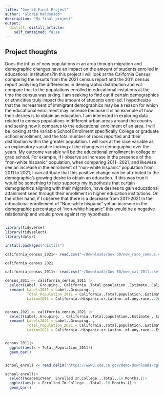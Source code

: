 ```yaml
---
title: "Gov 50 Final Project"
author: "Gloria Maldonado"
description: "My final project"
output:
  distill::distill_article:
    self_contained: false
---
```




## Project thoughts


Does the influx of new populations in an area through migration and demographic changes have an impact on the amount of students enrolled in educational institutions?In this project I will look at the California Census comparing the results from the 2021 census report and the 2011 census report analyzing the differences in demographic distribution and will compare that to the populations enrolled in educational instutions at the time the census was taking. I am seeking to find out if certain demographics or ethnicities truly impact the amount of students enrolled. I hypothesize that the increasment of immigrant demographics may be a reason for which the educational enrollment may increase because it is an example of how their desires is to obtain an education.  I am interested in exploring data related to census populations in different urban areas around the country and seeing how it compares to the educational enrollment of an area. I will be looking at the variable School Enrollment specifically College or graduate school enrollment,  and the total number of races reported and their distribution within the greater population. I will look at the race variable as an explanatory variable looking at the changes in demographic over the years. My outcome variable will be the educational enrollment in college or grad school. For example, if I observe an increase in the presence of the "non-white hispanic" population, when comparing 2011- 2021,  and likewise see an increase in the enrollment of "non-white hispanic" population from 2011 to 2021, I can attribute that this positive change can be attributed to the demographic's growing desire to obtain an education. If this was true it would be something to help supporty my hypothesis that certain demographics aligning with their migration, have desires to gain educational attainment seen through their enrollment in higher education institutions. On the other hand, if I observe that there is a decrease from 2011-2021 in the educational enrollement of "Non-white hispanic" yet an increase in the demographic percentage of "non-white hispanic" this would be a negative relationship and would prove against my hypothesis. 


##

```r
library(tidyverse)
library(tidyselect)
library(dplyr)

install.packages("distill")

california_census_2021<- read.csv("~/Downloads/Gov 50/new_race_census.csv")

california_census_2021

california_census_2011<- read.csv("~/Downloads/Gov 50/new_cal_2011.csv")

```


```r
census_2011 <- california_census_2011 |>
  select(Label..Grouping., California..Total.population..Estimate, California..Hispanic.or.Latino..of.any.race...200.299...Estimate)|>
  rename( Labels2011 = Label..Grouping. , 
          Total_Population_2011 = California..Total.population..Estimate ,
          Latinx2011 = California..Hispanic.or.Latino..of.any.race...200.299...Estimate )


census_2021 <- california_census_2021 |>
  select(Label..Grouping. , California..Total.population..Estimate , California..Hispanic.or.Latino..of.any.race...Estimate) |>
  rename( Labels2021 = Label..Grouping. ,
          Total_Population_2021 = California..Total.population..Estimate ,
          Latinx2021 = California..Hispanic.or.Latino..of.any.race...Estimate)


census_2011|>
  ggplot(aes(x = Total_Population_2011))
  geom_bar()



```



```r
school_enroll <- read.delim("https://www3.cde.ca.gov/demo-downloads/cgr/cgr16mo20.txt")

school_enroll|>
  select(AcademicYear, Enrolled.In.College...Total..16.Months.)|>
  ggplot(aes(x = Enrolled.In.College...Total..16.Months.)) +
  geom_bar()

```



